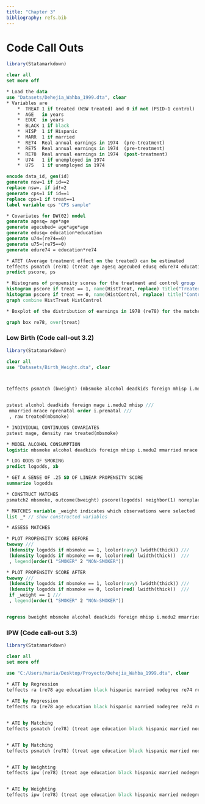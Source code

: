 ```yaml
---
title: "Chapter 3"
bibliography: refs.bib
---
```


# Code Call Outs
```r
library(Statamarkdown)
```
```stata
clear all
set more off

* Load the data
use "Datasets/Dehejia_Wahba_1999.dta", clear
* Variables are 
	*  TREAT 1 if treated (NSW treated) and 0 if not (PSID-1 control)
	*  AGE   in years
	*  EDUC  in years   
	*  BLACK 1 if black
	*  HISP  1 if Hispanic
	*  MARR  1 if married
	*  RE74  Real annual earnings in 1974  (pre-treatment)
	*  RE75  Real annual earnings in 1974  (pre-treatment)
	*  RE78  Real annual earnings in 1974  (post-treatment)
	*  U74   1 if unemployed in 1974
	*  U75   1 if unemployed in 1974

encode data_id, gen(id)
generate nsw=1 if id==2
replace nsw=. if id!=2
generate cps=1 if id==1
replace cps=1 if treat==1
label variable cps "CPS sample"

* Covariates for DW(02) model
generate agesq= age*age
generate agecubed= age*age*age
generate edusq= education*education
generate u74=(re74==0)
generate u75=(re75==0)
generate edure74 = education*re74

* ATET (Average treatment effect on the treated) can be estimated
teffects psmatch (re78) (treat age agesq agecubed edusq edure74 education married nodegree re74 re75 u74 u75 black hispanic, logit) if cps==1, atet gen(pstub)
predict pscore, ps

* Histograms of propensity scores for the treatment and control group
histogram pscore if treat == 1, name(HistTreat, replace) title("Treated")
histogram pscore if treat == 0, name(HistControl, replace) title("Control")
graph combine HistTreat HistControl

* Boxplot of the distribution of earnings in 1978 (re78) for the matched data

graph box re78, over(treat)

```

### Low Birth (Code call-out 3.2)
```r
library(Statamarkdown)
```

```stata
clear all
use "Datasets/Birth_Weight.dta", clear



teffects psmatch (bweight) (mbsmoke alcohol deadkids foreign mhisp i.medu2 mmarried mrace i.prenatal), atet caliper(.25)


pstest alcohol deadkids foreign mage i.medu2 mhisp ///
 mmarried mrace nprenatal order i.prenatal ///
 , raw treated(mbsmoke)

* INDIVIDUAL CONTINUOUS COVARIATES
pstest mage, density raw treated(mbsmoke)

* MODEL ALCOHOL CONSUMPTION
logistic mbsmoke alcohol deadkids foreign mhisp i.medu2 mmarried mrace i.prenatal

* LOG ODDS OF SMOKING
predict logodds, xb

* GET A SENSE OF .25 SD OF LINEAR PROPENSITY SCORE
summarize logodds

* CONSTRUCT MATCHES
psmatch2 mbsmoke, outcome(bweight) pscore(logodds) neighbor(1) noreplace caliper(.25)

* MATCHES variable _weight indicates which observations were selected
list _* // show constructed variables

* ASSESS MATCHES

* PLOT PROPENSITY SCORE BEFORE
twoway ///
 (kdensity logodds if mbsmoke == 1, lcolor(navy) lwidth(thick)) ///
 (kdensity logodds if mbsmoke == 0, lcolor(red) lwidth(thick))  ///
 , legend(order(1 "SMOKER" 2 "NON-SMOKER"))

* PLOT PROPENSITY SCORE AFTER
twoway ///
 (kdensity logodds if mbsmoke == 1, lcolor(navy) lwidth(thick)) ///
 (kdensity logodds if mbsmoke == 0, lcolor(red) lwidth(thick))  ///
 if _weight == 1 ///
 , legend(order(1 "SMOKER" 2 "NON-SMOKER"))


regress bweight mbsmoke alcohol deadkids foreign mhisp i.medu2 mmarried mrace i.prenatal if _weight == 1
```
### IPW (Code call-out 3.3)
```r
library(Statamarkdown)
```

```stata
clear all 
set more off

use "C:/Users/maria/Desktop/Proyecto/Dehejia_Wahba_1999.dta", clear

* ATT by Regression
teffects ra (re78 age education black hispanic married nodegree re74 re75) (treat), atet
 
* ATE by Regression
teffects ra (re78 age education black hispanic married nodegree re74 re75) (treat)


* ATE by Matching
teffects psmatch (re78) (treat age education black hispanic married nodegree re74 re75)


* ATT by Matching
teffects psmatch (re78) (treat age education black hispanic married nodegree re74 re75), atet vce(iid)


* ATT by Weighting
teffects ipw (re78) (treat age education black hispanic married nodegree re74 re75, probit), atet


* ATE by Weighting
teffects ipw (re78) (treat age education black hispanic married nodegree re74 re75, probit)



```
